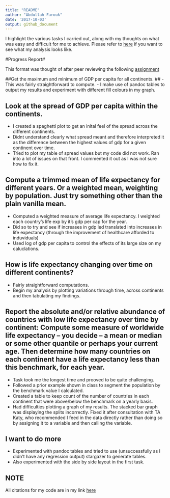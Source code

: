 ```yaml
---
title: "README"
author: "Abdullah Farouk"
date: '2017-10-03'
output: github_document
---
```


I highlight the various tasks I carried out, along with my thoughts on what was easy and difficult for me to achieve. Please refer to [here](https://github.com/navysealtf9k/STAT545-hw-Farouk-Abdullah/blob/master/Hw03/hwo03.md) if you want to see what my analysis looks like.


#Progress Report#

This format was thought of after peer reviewing the following [assignment](https://github.com/Jenncscampbell/STAT545-hw-Campbell-Jennifer/tree/master/hw02)

##Get the maximum and minimum of GDP per capita for all continents. ##
- This was fairly straightforward to compute.
- I make use of pandoc tables to output my results and experiment with different fill colours in my graph.

## Look at the spread of GDP per capita within the continents.##
- I created a spaghetti plot to get an inital feel of the spread across the different continents.
- Didnt understand clearly what spread meant and therefore interpreted it as the difference between the highest values of gdp for a given continent over time.
- Tried to plot my table of spread values but my code did not work. Ran into a lot of issues on that front. I commented it out as I was not sure how to fix it.

## Compute a trimmed mean of life expectancy for different years. Or a weighted mean, weighting by population. Just try something other than the plain vanilla mean.##
- Computed a weighted measure of average life expectancy. I weighted each country's life exp by it's gdp per cap for the year.
- Did so to try and see if increases in gdp led translated into increases in life expectancy (through the improvement of healthcare afforded to induviduals)
- Used log of gdp per capita to control the effects of its large size on my caluclations.

## How is life expectancy changing over time on different continents?##
- Fairly straightforward computations.
- Begin my analysis by plotting variations through time, across continents and then tabulating my findings.

## Report the absolute and/or relative abundance of countries with low life expectancy over time by continent: Compute some measure of worldwide life expectancy – you decide – a mean or median or some other quantile or perhaps your current age. Then determine how many countries on each continent have a life expectancy less than this benchmark, for each year. ##

- Task took me the longest time and prooved to be quite challenging.
- Followed a prior example shown in class to segment the population by the benchmark value I calculated.
- Created a table to keep count of the number of countries in each continent that were above/below the benchmark on a yearly basis.
- Had difficulties plotting a graph of my results. The stacked bar graph was displaying the splits incorrectly. Fixed it after consultation with TA Katy, who recommended I feed in the data directly rather than doing so by assigning it to a variable and then calling the variable.

## I want to do more ##
- Experimented with pandoc tables and tried to use (unsuccessfully as I didn't have any regression output) stargazer to generate tables.
- Also experimented with the side by side layout in the first task.

## NOTE ##
All citations for my code are in my link [here](https://github.com/navysealtf9k/STAT545-hw-Farouk-Abdullah/blob/master/Hw03/hwo03.md)

